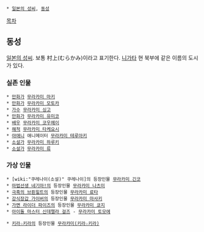  * [[일본의 성씨]], [[동성]]

[[목차]]
== 동성 ==
[[일본의 성씨]]. 보통 村上(むらかみ)이라고 표기한다. [[니가타]] 현 북부에 같은 이름의 도시가 있다.

=== 실존 인물 ===
 * [[만화가]] [[무라카미 마키]]
 * [[만화가]] [[무라카미 모토카]]
 * [[가수]] [[무라카미 싱고]]
 * [[만화가]] [[무라카미 유미코]]
 * [[배우]] [[무라카미 코우헤이]]
 * [[해적]] [[무라카미 타케요시]]
 * [[야애니]] 애니메이터 [[무라카미 테루아키]]
 * [[소설가]] [[무라카미 하루키]]
 * [[소설가]] [[무라카미 류]]

=== 가상 인물 ===
 * [wiki:"쿠레나이(소설)" 쿠레나이]의 등장인물 [[무라카미 긴코]]
 * [[마법선생 네기마!]]의 등장인물 [[무라카미 나츠미]]
 * [[극흑의 브륀힐트]]의 등장인물 [[무라카미 료타]]
 * [[강식장갑 가이버]]의 등장인물 [[무라카미 마사키]]
 * [[가면 라이더 파이즈]]의 등장인물 [[무라카미 쿄지]]
 * [[아이돌 마스터 신데렐라 걸즈]] - [[무라카미 토모에]]

 * [[키라☆키라]]의 등장인물 [[무라카미(키라☆키라)]]
